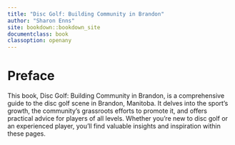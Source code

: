 ```yaml
---
title: "Disc Golf: Building Community in Brandon"
author: "Sharon Enns"
site: bookdown::bookdown_site
documentclass: book
classoption: openany
---
```


# Preface

This book, Disc Golf: Building Community in Brandon, is a comprehensive guide to the disc golf scene in Brandon, Manitoba. It delves into the sport's growth, the community's grassroots efforts to promote it, and offers practical advice for players of all levels. Whether you're new to disc golf or an experienced player, you'll find valuable insights and inspiration within these pages.
